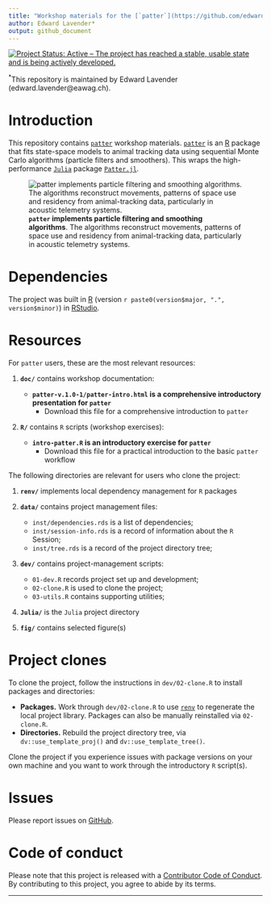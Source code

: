 ```yaml
---
title: "Workshop materials for the [`patter`](https://github.com/edwardlavender/patter) [R](https://www.r-project.org/) package"
author: Edward Lavender*
output: github_document
---
```


[![Project Status: Active -- The project has reached a stable, usable state and is being actively developed.](https://www.repostatus.org/badges/latest/active.svg)](https://www.repostatus.org/#active)

^\*^This repository is maintained by Edward Lavender (edward.lavender@eawag.ch).

# Introduction

This repository contains [`patter`](https://github.com/edwardlavender/patter) workshop materials. [`patter`](https://github.com/edwardlavender/patter) is an [R](https://www.r-project.org/) package that fits state-space models to animal tracking data using sequential Monte Carlo algorithms (particle filters and smoothers). This wraps the high-performance [`Julia`](https://julialang.org) package [`Patter.jl`](https://github.com/edwardlavender/patter.jl). 

![**`patter` implements particle filtering and smoothing algorithms**. The algorithms reconstruct movements, patterns of space use and residency from animal-tracking data, particularly in acoustic telemetry systems.](./fig/particle-maps.png)

# Dependencies

The project was built in [R](https://www.r-project.org/) (version `r paste0(version$major, ".", version$minor)`) in [RStudio](https://www.rstudio.com/).

# Resources

For `patter` users, these are the most relevant resources: 

1.  **`doc/`** contains workshop documentation:
    
    - **`patter-v.1.0-1/patter-intro.html` is a comprehensive introductory presentation for `patter`**
        - Download this file for a comprehensive introduction to `patter`

2.  **`R/`** contains `R` scripts (workshop exercises):

    -   **`intro-patter.R` is an introductory exercise for `patter`**
        - Download this file for a practical introduction to the basic `patter` workflow

The following directories are relevant for users who clone the project:

1.  **`renv/`** implements local dependency management for `R` packages

2.  **`data/`** contains project management files:
    
    -   `inst/dependencies.rds` is a list of dependencies;
    -   `inst/session-info.rds` is a record of information about the `R` Session;
    -   `inst/tree.rds` is a record of the project directory tree; <br/>
    
3.  **`dev/`** contains project-management scripts:

    -   `01-dev.R` records project set up and development;
    -   `02-clone.R` is used to clone the project;
    -   `03-utils.R` contains supporting utilities;

4. **`Julia/`** is the `Julia` project directory

5. **`fig/`** contains selected figure(s)

# Project clones

To clone the project, follow the instructions in `dev/02-clone.R` to install packages and directories:

  - **Packages.** Work through `dev/02-clone.R` to use [`renv`](https://rstudio.github.io/renv/articles/renv.html) to regenerate the local project library. Packages can also be manually reinstalled via `02-clone.R`.
  - **Directories.** Rebuild the project directory tree, via `dv::use_template_proj()` and `dv::use_template_tree()`.

Clone the project if you experience issues with package versions on your own machine and you want to work through the introductory `R` script(s). 

# Issues

Please report issues on [GitHub](https://github.com/edwardlavender/patter/issues).

# Code of conduct

Please note that this project is released with a [Contributor Code of Conduct](https://contributor-covenant.org/version/2/1/CODE_OF_CONDUCT.html). By contributing to this project, you agree to abide by its terms.

------------------------------------------------------------------------
